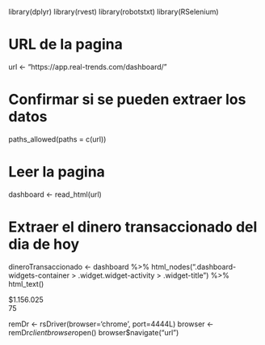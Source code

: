 library(dplyr)
library(rvest)
library(robotstxt)
library(RSelenium)

# URL de la pagina

url <- "https://app.real-trends.com/dashboard/"

# Confirmar si se pueden extraer los datos
paths_allowed(paths = c(url))

# Leer la pagina
dashboard <- read_html(url)

# Extraer el dinero transaccionado del dia de hoy
dineroTransaccionado <- dashboard %>% html_nodes(".dashboard-widgets-container > .widget.widget-activity > .widget-title") %>% html_text()

<div class="widget-data-number-secondary"><span>$</span>1.156.025</div>

<div class="widget-data-number-primary">75</div>

remDr <- rsDriver(browser='chrome', port=4444L)
browser <- remDr$client
browser$open()
browser$navigate("url")